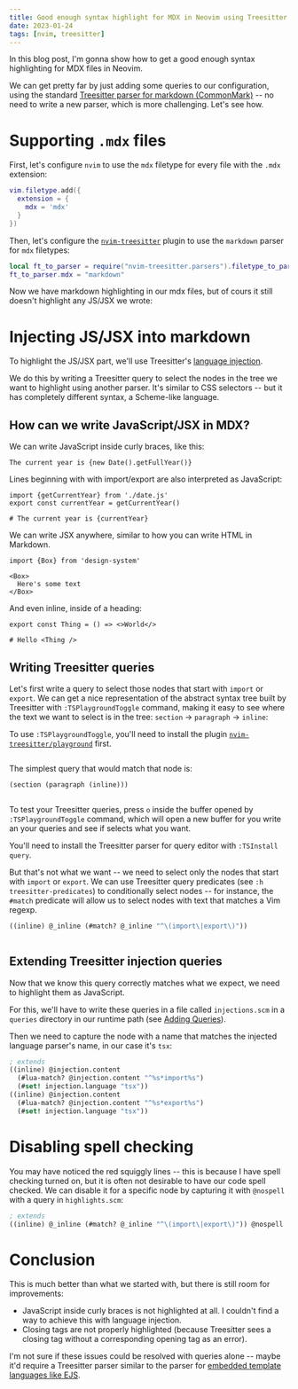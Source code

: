 ```yaml
---
title: Good enough syntax highlight for MDX in Neovim using Treesitter
date: 2023-01-24
tags: [nvim, treesitter]
---
```




In this blog post, I'm gonna show how to get a good enough syntax highlighting
for MDX files in Neovim.

We can get pretty far by just adding some queries to our configuration, using
the standard [Treesitter parser for markdown
(CommonMark)](https://github.com/MDeiml/tree-sitter-markdown) -- no need to
write a new parser, which is more challenging. Let's see how.

# Supporting `.mdx` files

First, let's configure `nvim` to use the `mdx` filetype for every file with the
`.mdx` extension:

```lua title="~/.config/nvim/filetype.lua"
vim.filetype.add({
  extension = {
    mdx = 'mdx'
  }
})
```

Then, let's configure the
[`nvim-treesitter`](https://github.com/nvim-treesitter/nvim-treesitter/) plugin
to use the `markdown` parser for `mdx` filetypes:

```lua
local ft_to_parser = require("nvim-treesitter.parsers").filetype_to_parsername
ft_to_parser.mdx = "markdown"
```

Now we have markdown highlighting in our mdx files, but of cours it still
doesn't highlight any JS/JSX we wrote:

<ReactCompareSlider client:load>
  <ReactCompareSliderImage slot="itemOne" src={InitialHighlighting} alt="There is no syntax highlight of MDX files in Neovim out of the box" />
  <ReactCompareSliderImage slot="itemTwo" src={MarkdownHighlighting} alt="After configuring Treesitter to use Markdown highlight for MDX files" />
</ReactCompareSlider>

# Injecting JS/JSX into markdown

To highlight the JS/JSX part, we'll use Treesitter's [language
injection](https://tree-sitter.github.io/tree-sitter/syntax-highlighting#language-injection).

We do this by writing a Treesitter query to select the nodes in the tree we
want to highlight using another parser. It's similar to CSS selectors -- but it
has completely different syntax, a Scheme-like language.

## How can we write JavaScript/JSX in MDX?

We can write JavaScript inside curly braces, like this:

```mdx
The current year is {new Date().getFullYear()}
```

Lines beginning with with import/export are also interpreted as JavaScript:

```mdx
import {getCurrentYear} from './date.js'
export const currentYear = getCurrentYear()

# The current year is {currentYear}
```

We can write JSX anywhere, similar to how you can write HTML in Markdown.

```mdx
import {Box} from 'design-system'

<Box>
  Here's some text
</Box>
```

And even inline, inside of a heading:

```mdx
export const Thing = () => <>World</>

# Hello <Thing />
```

## Writing Treesitter queries

Let's first write a query to select those nodes that start with `import` or
`export`. We can get a nice representation of the abstract syntax tree built by
Treesitter with `:TSPlaygroundToggle` command, making it easy to see where the
text we want to select is in the tree: `section` -> `paragraph` -> `inline`:

<Note>

To use `:TSPlaygroundToggle`, you'll need to install the plugin
[`nvim-treesitter/playground`](https://github.com/nvim-treesitter/playground)
first.

</Note>

<Image src={TSPlaygroundToggle} alt="" />

The simplest query that would match that node is:

```scheme
(section (paragraph (inline)))
```

<Image src={SimpleQuery} alt="" />

<Note>

To test your Treesitter queries, press `o` inside the buffer opened by
`:TSPlaygroundToggle` command, which will open a new buffer for you write an
your queries and see if selects what you want.

You'll need to install the Treesitter parser for query editor with `:TSInstall
query`.

</Note>

But that's not what we want -- we need to select only the nodes that start with
`import` or `export`. We can use Treesitter query predicates (see `:h
treesitter-predicates`) to conditionally select nodes -- for instance, the
`#match` predicate will allow us to select nodes with text that matches a Vim
regexp.

```scheme
((inline) @_inline (#match? @_inline "^\(import\|export\)"))
```

<Image src={ConditionalQuery} alt="" />

## Extending Treesitter injection queries

Now that we know this query correctly matches what we expect, we need to
highlight them as JavaScript.

For this, we'll have to write these queries in a file called `injections.scm`
in a `queries` directory in our runtime path (see [Adding
Queries](https://github.com/nvim-treesitter/nvim-treesitter/#adding-queries)).

Then we need to capture the node with a name that matches the injected language
parser's name, in our case it's `tsx`:

```scheme title="~/.config/nvim/after/queries/markdown/injections.scm"
; extends
((inline) @injection.content
  (#lua-match? @injection.content "^%s*import%s")
  (#set! injection.language "tsx"))
((inline) @injection.content
  (#lua-match? @injection.content "^%s*export%s")
  (#set! injection.language "tsx"))
```

<ReactCompareSlider client:load>
  <ReactCompareSliderImage slot="itemOne" src={MarkdownHighlighting} alt="" />
  <ReactCompareSliderImage slot="itemTwo" src={JavascriptHighlighting} alt="" />
</ReactCompareSlider>

# Disabling spell checking

You may have noticed the red squiggly lines -- this is because I have spell
checking turned on, but it is often not desirable to have our code spell
checked. We can disable it for a specific node by capturing it with `@nospell`
with a query in `highlights.scm`:

```scheme title="~/.config/nvim/after/queries/markdown/highlights.scm"
; extends
((inline) @_inline (#match? @_inline "^\(import\|export\)")) @nospell
```

<ReactCompareSlider client:load>
  <ReactCompareSliderImage slot="itemOne" src={JavascriptHighlighting} alt="" />
  <ReactCompareSliderImage slot="itemTwo" src={NospellHighlighting} alt="" />
</ReactCompareSlider>

# Conclusion

This is much better than what we started with, but there is still room for
improvements:

- JavaScript inside curly braces is not highlighted at all. I couldn't find a
  way to achieve this with language injection.
- Closing tags are not properly highlighted (because Treesitter sees a closing
  tag without a corresponding opening tag as an error).

I'm not sure if these issues could be resolved with queries alone -- maybe it'd
require a Treesitter parser similar to the parser for [embedded template
languages like
EJS](https://github.com/tree-sitter/tree-sitter-embedded-template).
